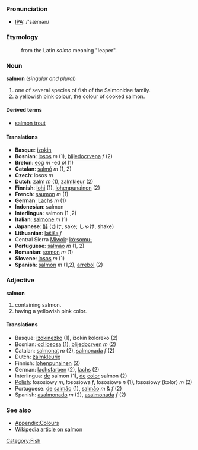 ===Pronunciation===
*[[w:IPA|IPA]]: /'sæmən/

===Etymology===
:from the Latin ''salmo'' meaning "leaper".

===Noun===
'''salmon''' (''singular and plural'')

#one of several species of fish of the Salmonidae family.
#a [[yellowish]] [[pink]] [[color|colour]], the colour of cooked salmon.

====Derived terms====
*[[salmon trout]]

====Translations====
*'''Basque''': [[izokin]]
*'''Bosnian''': [[losos]] ''m'' (1), [[blijedocrvena]] ''f'' (2)
*'''Breton''': [[eog]] ''m'' -ed ''pl'' (1)
*'''Catalan''': [[salmó]] ''m'' (1, 2)
*'''Czech''': losos  ''m''
*'''Dutch''': [[zalm]] ''m'' (1), [[zalmkleur]] (2)
*'''Finnish''': [[lohi]] (1), [[lohenpunainen]] (2)
*'''French''': [[saumon]] ''m'' (1)
*'''German''': [[Lachs]] ''m'' (1)
*'''Indonesian''': salmon
*'''Interlingua''': salmon (1 ,2)
*'''Italian''': [[salmone]] ''m'' (1)
*'''Japanese''': [[鮭]] (さけ, sake; しゃけ, shake)
*'''Lithuanian''': [[lašiša]] ''f''
*Central Sierra [[Miwok]]: [[kóˑsomu-]]
*'''Portuguese''': [[salmão]] ''m'' (1, 2)
*'''Romanian''': [[somon]] ''m'' (1)
*'''Slovene''': [[losos]] ''m'' (1)
*'''Spanish''': [[salmón]] ''m'' (1,2), [[arrebol]] (2)

===Adjective===
'''salmon'''

#containing salmon.
#having a yellowish pink color.

====Translations====
*Basque: [[izokinezko]] (1), izokin koloreko (2)
*Bosnian: [[od lososa]] (1), [[blijedocrven]] ''m'' (2)
*Catalan: [[salmonat]] ''m'' (2), [[salmonada]] ''f'' (2)
*Dutch: [[zalmkleurig]]
*Finnish: [[lohenpunainen]] (2)
*German: [[lachsfarben]] (2), [[lachs]] (2)
*Interlingua: [[de]] salmon (1), [[de]] [[color]] salmon (2)
*[[Polish]]: łososiowy ''m'', łososiowa ''f'', łososiowe ''n'' (1), łososiowy (kolor) ''m'' (2)
*Portuguese: [[de]] [[salmão]] (1), [[salmão]] ''m'' & ''f'' (2)
*Spanish: [[asalmonado]] ''m'' (2), [[asalmonada]] ''f'' (2)

===See also===
*[[Wiktionary_Appendix:Colours|Appendix:Colours]]
*[[w:salmon|Wikipedia article on salmon]]

[[Category:Fish]]